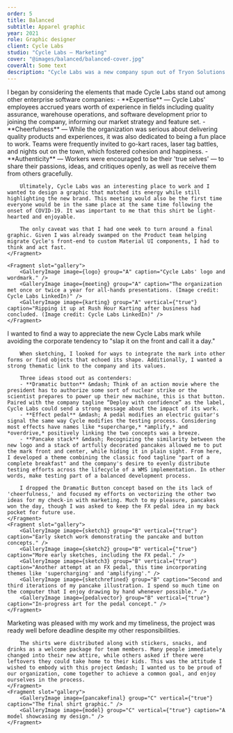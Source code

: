 ```yaml
---
order: 5
title: Balanced
subtitle: Apparel graphic
year: 2021
role: Graphic designer
client: Cycle Labs
studio: "Cycle Labs – Marketing"
cover: "@images/balanced/balanced-cover.jpg"
coverAlt: Some text
description: "Cycle Labs was a new company spun out of Tryon Solutions in order to seek external funding for their flagship product. The change involved a new brand and some new teammates, so Marketing asked if I could create a shirt for distribution at our first all-hands meeting under the new banner."
---
```



<ProjectSection sectionTitle="Concept">
    <Fragment slot="text">
        I began by considering the elements that made Cycle Labs stand out among other enterprise software companies: 
        - **Expertise** &mdash; Cycle Labs' employees accrued years worth of experience in fields including quality assurance, warehouse operations, and software development prior to joining the company, informing our market strategy and feature set.
        - **Cheerfulness** &mdash; While the organization was serious about delivering quality products and experiences, it was also dedicated to being a fun place to work. Teams were frequently invited to go-kart races, laser tag battles, and nights out on the town, which fostered cohesion and happiness.
        - **Authenticity** &mdash; Workers were encouraged to be their 'true selves' &mdash; to share their passions, ideas, and critiques openly, as well as receive them from others gracefully.

        Ultimately, Cycle Labs was an interesting place to work and I wanted to design a graphic that matched its energy while still highlighting the new brand. This meeting would also be the first time everyone would be in the same place at the same time following the onset of COVID-19. It was important to me that this shirt be light-hearted and enjoyable.

        The only caveat was that I had one week to turn around a final graphic. Given I was already swamped on the Product team helping migrate Cycle's front-end to custom Material UI components, I had to think and act fast. 
    </Fragment>

    <Fragment slot="gallery">
        <GalleryImage image={logo} group="A" caption="Cycle Labs' logo and wordmark." />
        <GalleryImage image={meeting} group="A" caption="The organization met once or twice a year for all-hands presentations. (Image credit: Cycle Labs LinkedIn)" />
        <GalleryImage image={karting} group="A" vertical={"true"} caption="Ripping it up at Rush Hour Karting after business had concluded. (Image credit: Cycle Labs LinkedIn)" />
    </Fragment>
</ProjectSection>

<ProjectSection sectionTitle="Process">
    <Fragment slot="text">
        I wanted to find a way to appreciate the new Cycle Labs mark while avoiding the corporate tendency to "slap it on the front and call it a day."
        
        When sketching, I looked for ways to integrate the mark into other forms or find objects that echoed its shape. Additionally, I wanted a strong thematic link to the company and its values.

        Three ideas stood out as contenders:
        - **Dramatic button** &mdash; Think of an action movie where the president has to authorize some sort of nuclear strike or the scientist prepares to power up their new machine, this is that button. Paired with the company tagline “Deploy with confidence” as the label, Cycle Labs could send a strong message about the impact of its work.
        - **Effect pedal** &mdash; A pedal modifies an electric guitar's signal the same way Cycle modifies the testing process. Considering most effects have names like *supercharge,* *amplify,* and *overdrive,* positively linking the two concepts was a breeze.
        - **Pancake stack** &mdash; Recognizing the similarity between the new logo and a stack of artfully decorated pancakes allowed me to put the mark front and center, while hiding it in plain sight. From here, I developed a theme combining the classic food tagline "part of a complete breakfast" and the company's desire to evenly distribute testing efforts across the lifecycle of a WMS implementation. In other words, make testing part of a balanced development process.

        I dropped the Dramatic Button concept based on the its lack of 'cheerfulness,' and focused my efforts on vectorizing the other two ideas for my check-in with marketing. Much to my pleasure, pancakes won the day, though I was asked to keep the FX pedal idea in my back pocket for future use.
    </Fragment>
    <Fragment slot="gallery">
        <GalleryImage image={sketch1} group="B" vertical={"true"} caption="Early sketch work demonstrating the pancake and button concepts." />
        <GalleryImage image={sketch2} group="B" vertical={"true"} caption="More early sketches, including the FX pedal." />
        <GalleryImage image={sketch3} group="B" vertical={"true"} caption="Another attempt at an FX pedal, this time incorporating themes like 'supercharging' and 'amplifying'." />
        <GalleryImage image={sketchrefined} group="B" caption="Second and third iterations of my pancake illustration. I spend so much time on the computer that I enjoy drawing by hand whenever possible." />
        <GalleryImage image={pedalvector} group="B" vertical={"true"} caption="In-progress art for the pedal concept." />        
    </Fragment>
</ProjectSection>

<ProjectSection sectionTitle="Outcome">
    <Fragment slot="text">
        Marketing was pleased with my work and my timeliness, the project was ready well before deadline despite my other responsibilities.

        The shirts were distributed along with stickers, snacks, and drinks as a welcome package for team members. Many people immediately changed into their new attire, while others asked if there were leftovers they could take home to their kids. This was the attitude I wished to embody with this project &mdash; I wanted us to be proud of our organization, come together to achieve a common goal, and enjoy ourselves in the process.
    </Fragment>
    <Fragment slot="gallery">
        <GalleryImage image={pancakefinal} group="C" vertical={"true"} caption="The final shirt graphic." />
        <GalleryImage image={model} group="C" vertical={"true"} caption="A model showcasing my design." />
    </Fragment>
</ProjectSection>